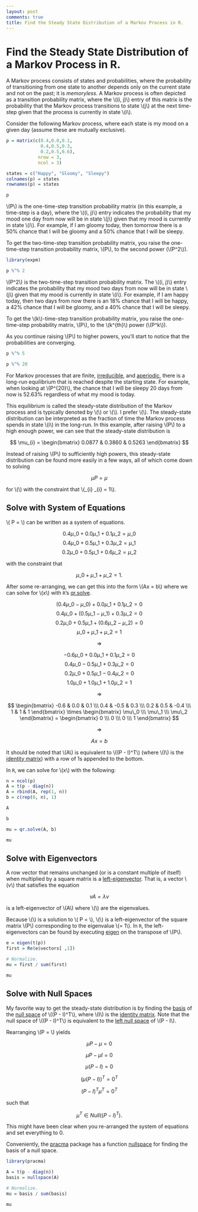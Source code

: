```yaml
---
layout: post
comments: true
title: Find the Steady State Distribution of a Markov Process in R.
---
```


# Find the Steady State Distribution of a Markov Process in R.

A Markov process consists of states and probabilities, where the probability of transitioning from one state to another depends only on the current state and not on the past; it is _memoryless_. A Markov process is often depicted as a transition probability matrix, where the \\((i, j)\\) entry of this matrix is the probability that the Markov process transitions to state \\(j\\) at the next time-step given that the process is currently in state \\(i\\).

Consider the following Markov process, where each state is my mood on a given day (assume these are mutually exclusive).

```r
p = matrix(c(0.4,0.0,0.1,
             0.4,0.5,0.3,
             0.2,0.5,0.6),
            nrow = 3,
            ncol = 3)

states = c("Happy", "Gloomy", "Sleepy")
colnames(p) = states
rownames(p) = states

p
```

\\(P\\) is the one-time-step transition probability matrix (in this example, a time-step is a day), where the \\((i, j)\\) entry indicates the probability that my mood one day from now will be in state \\(j\\) given that my mood is currently in state \\(i\\). For example, if I am gloomy today, then tomorrow there is a 50% chance that I will be gloomy and a 50% chance that I will be sleepy.

To get the two-time-step transition probability matrix, you raise the one-time-step transition probability matrix, \\(P\\), to the second power (\\(P^2\\)).

```r
library(expm)

p %^% 2
```

\\(P^2\\) is the two-time-step transition probability matrix. The \\((i, j)\\) entry indicates the probability that my mood two days from now will be in state \\(j\\) given that my mood is currently in state \\(i\\). For example, if I am happy today, then two days from now there is an 18% chance that I will be happy, a 42% chance that I will be gloomy, and a 40% chance that I will be sleepy.

To get the \\(k\\)-time-step transition probability matrix, you raise the one-time-step probability matrix, \\(P\\), to the \\(k^{th}\\) power (\\(P^k\\)).

As you continue raising \\(P\\) to higher powers, you'll start to notice that the probabilities are converging.

```r
p %^% 5

p %^% 20
```

For Markov processes that are finite, [irreducible](http://en.wikipedia.org/wiki/Markov_chain#Reducibility), and [aperiodic](http://en.wikipedia.org/wiki/Markov_chain#Periodicity), there is a long-run equilibrium that is reached despite the starting state. For example, when looking at \\(P^{20}\\), the chance that I will be sleepy 20 days from now is 52.63% regardless of what my mood is today.

This equilibrium is called the steady-state distribution of the Markov process and is typically denoted by \\(\mu\\) or \\(\pi\\). I prefer \\(\mu\\). The steady-state distribution can be interpreted as the fraction of time the Markov process spends in state \\(i\\) in the long-run. In this example, after raising \\(P\\) to a high enough power, we can see that the steady-state distribution is

$$ \mu_{i} = \begin{bmatrix} 0.0877 & 0.3860 & 0.5263 \end{bmatrix} $$

Instead of raising \\(P\\) to sufficiently high powers, this steady-state distribution can be found more easily in a few ways, all of which come down to solving

$$ \mu P = \mu $$

for \\(\mu\\) with the constraint that \\(\sum\_{i} \mu_{i} = 1\\).

## Solve with System of Equations

\\( \mu P = \mu \\) can be written as a system of equations.

$$ 0.4 \mu\_0 + 0.0 \mu\_1 + 0.1 \mu\_2 = \mu\_0 $$
$$ 0.4 \mu\_0 + 0.5 \mu\_1 + 0.3 \mu\_2 = \mu\_1 $$
$$ 0.2 \mu\_0 + 0.5 \mu\_1 + 0.6 \mu\_2 = \mu\_2 $$

with the constraint that

$$ \mu\_0 + \mu\_1 + \mu\_2 = 1. $$

After some re-arranging, we can get this into the form \\(Ax = b\\) where we can solve for \\(x\\) with `R`'s [qr.solve](http://stat.ethz.ch/R-manual/R-devel/library/base/html/qr.html).

$$ (0.4 \mu\_0 - \mu\_0) + 0.0 \mu\_1 + 0.1 \mu\_2 = 0 $$
$$ 0.4 \mu\_0 + (0.5 \mu\_1 - \mu\_1) + 0.3 \mu\_2 = 0 $$
$$ 0.2 \mu\_0 + 0.5 \mu\_1 + (0.6 \mu\_2 - \mu\_2) = 0 $$
$$ \mu\_0 + \mu\_1 + \mu\_2 = 1 $$

$$ \Rightarrow $$

$$ -0.6\mu\_0 + 0.0 \mu\_1 + 0.1 \mu\_2 = 0 $$
$$ 0.4 \mu\_0 - 0.5 \mu\_1 + 0.3 \mu\_2 = 0 $$
$$ 0.2 \mu\_0 + 0.5 \mu\_1 - 0.4 \mu\_2 = 0 $$
$$ 1.0 \mu\_0 + 1.0 \mu\_1 + 1.0 \mu\_2 = 1 $$

$$ \Rightarrow $$

$$ \begin{bmatrix} -0.6 & 0.0 & 0.1 \\\ 0.4 & -0.5 & 0.3 \\\ 0.2 & 0.5 & -0.4 \\\ 1 & 1 & 1 \end{bmatrix} \times \begin{bmatrix} \mu\_0 \\\ \mu\_1 \\\ \mu\_2 \end{bmatrix} = \begin{bmatrix} 0 \\\ 0 \\\ 0 \\\ 1 \end{bmatrix} $$

$$ \Rightarrow $$

$$ Ax = b $$

It should be noted that \\(A\\) is equivalent to \\((P - I)^T\\) (where \\(I\\) is the [identity matrix](http://en.wikipedia.org/wiki/Identity_matrix)) with a row of 1s appended to the bottom.

In `R`, we can solve for \\(x\\) with the following:

```r
n = ncol(p)
A = t(p - diag(n))
A = rbind(A, rep(1, n))
b = c(rep(0, n), 1)

A

b

mu = qr.solve(A, b)

mu
```

## Solve with Eigenvectors
A row vector that remains unchanged (or is a constant multiple of itself) when multiplied by a square matrix is a [left-eigenvector](http://en.wikipedia.org/wiki/Eigenvalues_and_eigenvectors#Left_and_right_eigenvectors). That is, a vector \\(v\\) that satisfies the equation

$$ vA = \lambda v $$

is a left-eigenvector of \\(A\\) where \\(\lambda\\) are the eigenvalues.

Because \\(\mu\\) is a solution to \\( \mu P = \mu \\), \\(\mu\\) is a left-eigenvector of the square matrix \\(P\\) corresponding to the eigenvalue \\(\lambda = 1\\). In `R`, the left-eigenvectors can be found by executing [eigen](http://stat.ethz.ch/R-manual/R-devel/library/base/html/eigen.html) on the transpose of \\(P\\).

```r
e = eigen(t(p))
first = Re(e$vectors[ ,1])

# Normalize.
mu = first / sum(first)

mu
```

## Solve with Null Spaces

My favorite way to get the steady-state distribution is by finding the [basis](http://en.wikipedia.org/wiki/Basis_%28linear_algebra%29) of the [null space](http://en.wikipedia.org/wiki/Kernel_%28linear_algebra%29) of \\((P - I)^T\\), where \\(I\\) is the [identity matrix](http://en.wikipedia.org/wiki/Identity_matrix). Note that the null space of \\((P - I)^T\\) is equivalent to the [left null space](http://en.wikipedia.org/wiki/Kernel_linear_algebra#Left_null_space) of \\(P - I\\).

Rearranging \\(\mu P = \mu\\) yields

$$ \mu P - \mu = 0 $$

$$ \mu P - \mu I = 0 $$

$$ \mu (P - I) = 0 $$

$$ (\mu (P - I))^T = 0^T $$

$$ (P - I)^T \mu^T = 0^T $$

such that

$$ \mu^T \in Null((P - I)^T). $$

This might have been clear when you re-arranged the system of equations and set everything to 0.

Conveniently, the [pracma](http://cran.r-project.org/web/packages/pracma/index.html) package has a function [nullspace](http://www.inside-r.org/packages/cran/pracma/docs/nullspace) for finding the basis of a null space.

```r
library(pracma)

A = t(p - diag(n))
basis = nullspace(A)

# Normalize.
mu = basis / sum(basis)

mu
```
